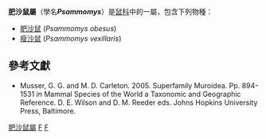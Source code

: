 <!-- This article was auto-generated by [[User:Polbot|User:Polbot]]. -->
{{Automatic taxobox
| taxon = Psammomys
| authority = Cretzschmar, 1828
| fossil_range = 晚[[更新世|更新世]] - 現今
| image = Psammomys obesus 01.jpg
| image_caption = [[肥沙鼠|肥沙鼠]]（''Psammomys obesus''）
| subdivision_ranks = [[種|種]]
| subdivision =
[[肥沙鼠|肥沙鼠]] ''Psammomys obesus''<br>
[[瘦沙鼠|瘦沙鼠]] ''Psammomys vexillaris''
}}

'''肥沙鼠屬'''（學名'''''Psammomys'''''）是[[鼠科|鼠科]]中的一屬，包含下列物種：

* [[肥沙鼠|肥沙鼠]] (''Psammomys obesus'')
* [[瘦沙鼠|瘦沙鼠]] (''Psammomys vexillaris'')

==參考文獻==
*Musser, G. G. and M. D. Carleton. 2005. Superfamily Muroidea. Pp. 894-1531 ''in'' Mammal Species of the World a Taxonomic and Geographic Reference. D. E. Wilson and D. M. Reeder eds. Johns Hopkins University Press, Baltimore.

{{taxonbar}}
[[Category:肥沙鼠屬|]]
[[Category:鼠科|F]]
[[Category:1828年描述的分类群|F]]
